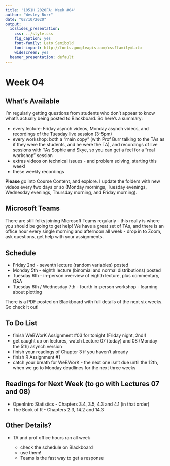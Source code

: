 ```yaml
---
title: '1051H 2020FA: Week #04'
author: "Wesley Burr"
date: "02/10/2020"
output:
  ioslides_presentation:
    css: ../style.css
    fig_caption: yes
    font-family: Lato Semibold
    font-import: http://fonts.googleapis.com/css?family=Lato
    widescreen: yes
  beamer_presentation: default
---
```


# Week 04

## What's Available

I'm regularly getting questions from students who don't appear to know what's
actually being posted to Blackboard. So here's a summary:

* every lecture: Friday asynch videos, Monday asynch videos, and
recordings of the Tuesday live session (3-5pm)
* every workshop: both a "main copy" (with Prof Burr talking to the TAs as if they
were the students, and he were the TA), and recordings of live sessions with TAs
Sophie and Skye, so you can get a feel for a "real workshop" session
* extras videos on technical issues - and problem solving, starting this week!
* these weekly recordings

**Please** go into Course Content, and explore. I update the folders with new videos
every two days or so (Monday mornings, Tuesday evenings, Wednesday evenings, Thursday
morning, and Friday morning).

## Microsoft Teams

There are still folks joining Microsoft Teams regularly - this really is where you should
be going to get help! We have a great set of TAs, and there is an office hour every single
morning and afternoon all week - drop in to Zoom, ask questions, get help with your 
assignments.

## Schedule

* Friday 2nd - seventh lecture (random variables) posted
* Monday 5th - eighth lecture (binomial and normal distributions) posted
* Tuesday 6th - in-person overview of eighth lecture, plus commentary, Q&A
* Tuesday 6th / Wednesday 7th - fourth in-person workshop - learning about plotting

There is a PDF posted on Blackboard with full details of the next six weeks.
Go check it out!

## To Do List

* finish WeBWorK Assignment #03 for tonight (Friday night, 2nd!)
* get caught up on lectures, watch Lecture 07 (today) and 08 (Monday the 5th) asynch version
* finish your readings of Chapter 3 if you haven't already
* finish R Assignment #1
* catch your breath for WeBWorK - the next one isn't due until the 12th, when 
we go to Monday deadlines for the next three weeks

## Readings for Next Week (to go with Lectures 07 and 08)

* OpenIntro Statistics - Chapters 3.4, 3.5, 4.3 and 4.1 (in that order)
* The Book of R - Chapters 2.3, 14.2 and 14.3

## Other Details?

* TA and prof office hours ran all week
    
    - check the schedule on Blackboard
    - use them!
    - Teams is the fast way to get a response
    
    
